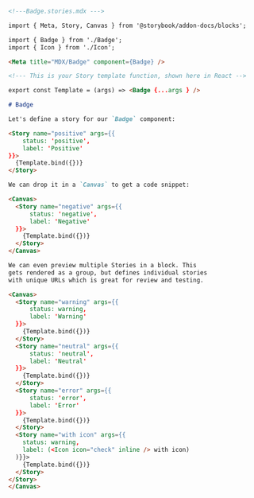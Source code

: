 ```md

<!---Badge.stories.mdx --->

import { Meta, Story, Canvas } from '@storybook/addon-docs/blocks';

import { Badge } from './Badge';
import { Icon } from './Icon';

<Meta title="MDX/Badge" component={Badge} />

<!--- This is your Story template function, shown here in React -->

export const Template = (args) => <Badge {...args } />

# Badge

Let's define a story for our `Badge` component:

<Story name="positive" args={{
    status: 'positive', 
    label: 'Positive' 
}}>
  {Template.bind({})}
</Story>

We can drop it in a `Canvas` to get a code snippet:

<Canvas>
  <Story name="negative" args={{
      status: 'negative', 
      label: 'Negative'
  }}>
    {Template.bind({})}
  </Story>
</Canvas>

We can even preview multiple Stories in a block. This
gets rendered as a group, but defines individual stories
with unique URLs which is great for review and testing.

<Canvas>
  <Story name="warning" args={{
      status: warning,
      label: 'Warning' 
  }}>
    {Template.bind({})}
  </Story>
  <Story name="neutral" args={{
      status: 'neutral', 
      label: 'Neutral' 
  }}>
    {Template.bind({})}
  </Story>
  <Story name="error" args={{
      status: 'error', 
      label: 'Error' 
  }}>
    {Template.bind({})}
  </Story>
  <Story name="with icon" args={{
    status: warning, 
    label: (<Icon icon="check" inline /> with icon)
  )}}>
    {Template.bind({})}
  </Story>
</Story>
</Canvas>
```